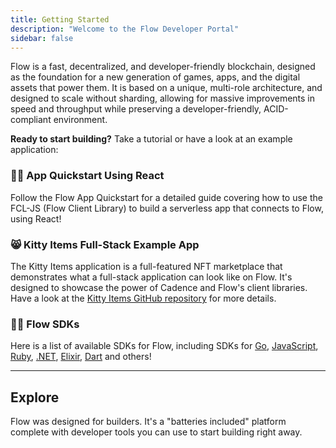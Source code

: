 ```yaml
---
title: Getting Started
description: "Welcome to the Flow Developer Portal"
sidebar: false
---
```




‍Flow is a fast, decentralized, and developer-friendly blockchain, designed as the foundation for a new generation of games, apps, and the digital assets that power them. It is based on a unique, multi-role architecture, and designed to scale without sharding, allowing for massive improvements in speed and throughput while preserving a developer-friendly, ACID-compliant environment.

**Ready to start building?** Take a tutorial or have a look at an example application:

### 🏃‍♂️ App Quickstart Using React

Follow the <TrackingLink href="/fcl/flow-app-quickstart/" eventName="Homepage_link_/fcl/flow-app-quickstart/_clicked">Flow App Quickstart</TrackingLink> for a detailed guide covering how to use the <TrackingLink href="/fcl/" eventName="Homepage_link_/fcl/_clicked">FCL-JS (Flow Client Library)</TrackingLink> to build a serverless app that connects to Flow, using React!

### 😸 Kitty Items Full-Stack Example App

The Kitty Items application is a full-featured NFT marketplace that demonstrates what a full-stack application can look like on Flow. It's designed to showcase the power of Cadence and Flow's client libraries.
Have a look at the [Kitty Items GitHub repository](https://github.com/onflow/kitty-items) for more details.

### 👩‍💻 Flow SDKs

Here is a <TrackingLink href="/sdks" eventName="view_sdks">list of available SDKs for Flow</TrackingLink>, including SDKs for [Go](/sdks#go), [JavaScript](/sdks#js), [Ruby](/sdks#ruby), [.NET](/sdks#net), [Elixir](/sdks#elixir), [Dart](/sdks#dart) and others!

---

## Explore

Flow was designed for builders. It's a "batteries included" platform complete with developer tools you can use to start building right away.

<DocsetMenu />
